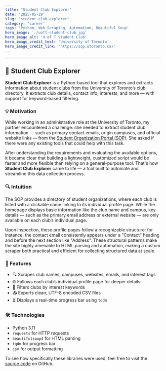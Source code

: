 ```yaml
---
title: "Student Club Explorer"
date: '2025-05-29'
slug: 'student-club-explorer'
category: 'career'
tags: 'Python, Web Scraping, Automation, Beautiful Soup'
hero_image: './uoft-student-club.jpg'
hero_image_alt: 'U of T Student Club'
hero_image_credit_text: 'University of Toronto'
hero_image_credit_link: 'https://sop.utoronto.ca/'
---
```

---

## 🧭 Student Club Explorer

**Student Club Explorer** is a Python-based tool that explores and extracts information about student clubs from the University of Toronto’s club directory. It extracts club details, contact info, interests, and more — with support for keyword-based filtering.

### 💡 Motivation

While working in an administrative role at the University of Toronto, my partner encountered a challenge: she needed to extract student club information — such as primary contact emails, origin campuses, and official website links — from the [Student Organization Portal (SOP)](https://sop.utoronto.ca/groups/). She asked if there were any existing tools that could help with this task.

After understanding the requirements and evaluating the available options, it became clear that building a lightweight, customized script would be faster and more flexible than relying on a general-purpose tool. That's how **Student Club Explorer** came to life — a tool built to automate and streamline this data collection process.

### 🔍 Intuition

The SOP provides a directory of student organizations, where each club is listed with a clickable name linking to its individual profile page. While the homepage displays basic information like the club name and campus, key details — such as the primary email address or external website — are only available on each club’s individual page.

Upon inspection, these profile pages follow a recognizable structure: for instance, the contact email consistently appears under a "Contact" heading and before the next section like "Address". These structural patterns make the site highly amenable to HTML parsing and automation, making a custom scraper both practical and efficient for collecting structured data at scale.

### 📌 Features

* 🔍 Scrapes club names, campuses, websites, emails, and interest tags
* 🌐 Follows each club’s individual profile page for deeper details
* 🧠 Filters clubs by interest keywords
* 📤 Exports clean, UTF-8 encoded CSV files
* ⏳ Displays a real-time progress bar using `tqdm`

### 🛠️ Technologies

* Python 3.11
* `requests` for HTTP requests
* `beautifulsoup4` for HTML parsing
* `tqdm` for progress bar
* `csv` for output formatting

To see how specifically these libraries were used, feel free to visit the [source code](https://github.com/Yuanlong-Tony-Cui/student-club-explorer) on GitHub.